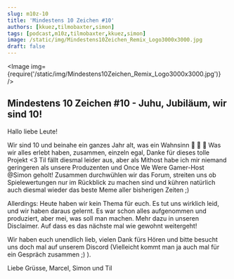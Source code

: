 ```yaml
---
slug: m10z-10
title: 'Mindestens 10 Zeichen #10'
authors: [kkuez,tilmobaxter,simon]
tags: [podcast,m10z,tilmobaxter,kkuez,simon]
image: /static/img/Mindestens10Zeichen_Remix_Logo3000x3000.jpg
draft: false
---
```



<Image img={require('/static/img/Mindestens10Zeichen_Remix_Logo3000x3000.jpg')} />

<!--truncate-->

## Mindestens 10 Zeichen #10 - Juhu, Jubiläum, wir sind 10!

Hallo liebe Leute!

Wir sind 10 und beinahe ein ganzes Jahr alt, was ein Wahnsinn :tada: :tada: :tada:
Was wir alles erlebt haben, zusammen, einzeln egal, Danke für dieses tolle Projekt <3
Til fällt diesmal leider aus, aber als Mithost habe ich mir niemand geringeren als unsere Produzenten und Once We Were Gamer-Host @Simon geholt! Zusammen durchwühlen wir das Forum, streiten uns ob Spielewertungen nur im Rückblick zu machen sind und kühren natürlich auch diesmal wieder das beste Meme aller bisherigen Zeiten ;)

Allerdings:
Heute haben wir kein Thema für euch.
Es tut uns wirklich leid, und wir haben daraus gelernt. Es war schon alles aufgenommen und produziert, aber mei, was soll man machen. Mehr dazu in unseren Disclaimer.
Auf dass es das nächste mal wie gewohnt weitergeht!

Wir haben euch unendlich lieb, vielen Dank fürs Hören und bitte besucht uns doch mal auf unserem Discord (Vielleicht kommt man ja auch mal für ein Gespräch zusammen ;) ).

Liebe Grüsse,
Marcel, Simon und Til


<ReactPlayer
    width="100%"
    height="50px"
    controls
    url='https://m10z.picnotes.de/M10Z/M10Z_010.mp3'
/>
